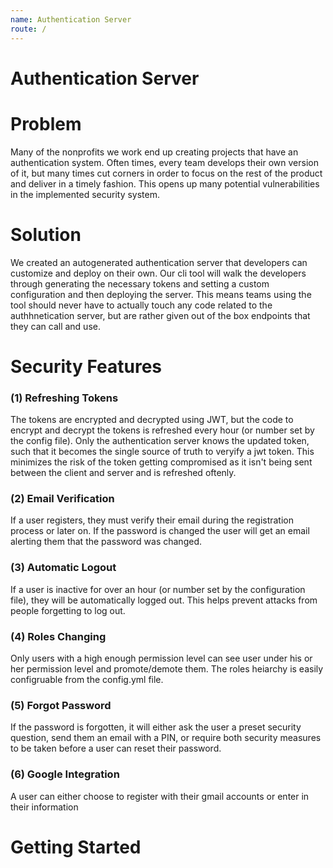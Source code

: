 ```yaml
---
name: Authentication Server
route: /
---
```




# Authentication Server


# Problem
Many of the nonprofits we work end up creating projects that have an authentication system. Often times, every team develops their own version of it, but many times cut corners in order to focus on the rest of the product and deliver in a timely fashion. This opens up many potential vulnerabilities in the implemented security system.

# Solution

We created an autogenerated authentication server that developers can customize and deploy on their own. Our cli tool will walk the developers through generating the necessary tokens and setting a custom configuration and then deploying the server. This means teams using the tool should never have to actually touch any code related to the authhnetication server, but are rather given out of the box endpoints that they can call and use. 



# Security Features


### (1) Refreshing Tokens
The tokens are encrypted and decrypted using JWT, but the code to encrypt and decrypt the tokens is refreshed every hour (or number set by the config file). Only the authentication server knows the updated token, such that it becomes the single source of truth to veryify a jwt token. This minimizes the risk of the token getting compromised as it isn't being sent between the client and server and is refreshed oftenly. 

### (2) Email Verification
If a user registers, they must verify their email during the registration process or later on. If the password is changed the user will get an email alerting them that the password was changed. 

### (3) Automatic Logout  
If a user is inactive for over an hour (or number set by the configuration file), they will be automatically logged out. This helps prevent attacks from people forgetting to log out. 

### (4) Roles Changing
Only users with a high enough permission level can see user under his or her permission level and promote/demote them. The roles heiarchy is easily configruable from the config.yml file.

### (5) Forgot Password
If the password is forgotten, it will either ask the user a preset security question, send them an email with a PIN, or require both security measures to be taken before a user can reset their password. 

### (6) Google Integration
A user can either choose to register with their gmail accounts or enter in their information 



# Getting Started

